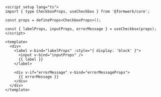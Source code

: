 ```vue
<script setup lang="ts">
import { type CheckboxProps, useCheckbox } from '@formwerk/core';

const props = defineProps<CheckboxProps>();

const { labelProps, inputProps, errorMessage } = useCheckbox(props);
</script>

<template>
  <div>
    <label v-bind="labelProps" :style="{ display: 'block' }">
      <input v-bind="inputProps" />
      {{ label }}
    </label>

    <div v-if="errorMessage" v-bind="errorMessageProps">
      {{ errorMessage }}
    </div>
  </div>
</template>
```
